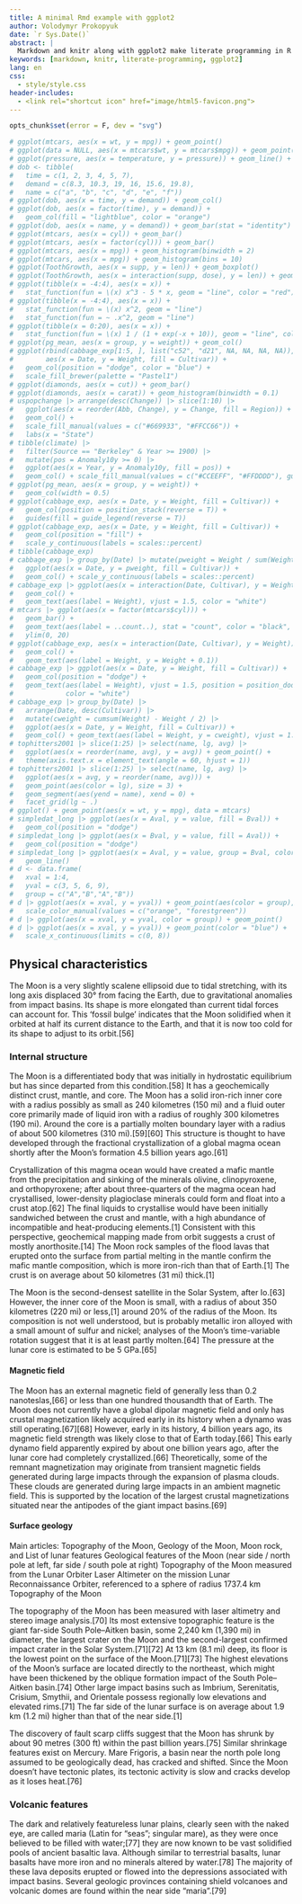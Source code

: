 ```yaml
---
title: A minimal Rmd example with ggplot2
author: Volodymyr Prokopyuk
date: `r Sys.Date()`
abstract: |
  Markdown and knitr along with ggplot2 make literate programming in R very convenient
keywords: [markdown, knitr, literate-programming, ggplot2]
lang: en
css:
  - style/style.css
header-includes:
  - <link rel="shortcut icon" href="image/html5-favicon.png">
---
```


```r
opts_chunk$set(error = F, dev = "svg")
```
<!--
```r
raw_export <- "year,product,export,percentage
2006,copper,4335009500,81
2006,others,1016726518,19
2007,copper,9005361914,86
2007,others,1523085299,14
2008,copper,6907056354,80
2008,others,1762684216,20
2009,copper,10529811075,81
2009,others,2464094241,19
2010,copper,14828284450,85
2010,others,2543015596,15
2011,copper,15291679086,82
2011,others,3447972354,18
2012,copper,14630686732,80
2012,others,3583968218,20
2013,copper,15244038840,79
2013,others,4051281128,21
2014,copper,14703374241,78
2014,others,4251484600,22
2015,copper,13155922363,78
2015,others,3667286912,22
"
export <- read_csv(raw_export)

# export <- export |>
#   mutate(product = factor(
#     product,
#     levels = c("copper", "others"),
#     labels = c("Copper", "Other goods")))

export |> mutate(product = factor(
  product,
  levels = c("copper", "others"),
  labels = c("Copper", "Other goods"))) -> export
```
-->

<!--
```r
ggplot(export, aes(x = year, y = export, color = product)) +
  geom_line(size = 1.5) + geom_point(size = 3) +
  scale_x_continuous(breaks = min(export$year):max(export$year)) +
  labs(title = "Exports to China, USD", subtitle = "Source: Observatory of economics") +
  labs(x = "Year", y = "USD") +
  theme(
    legend.title = element_blank(),
legend.position = "bottom",
    legend.direction = "horizontal") +
  scale_color_manual(values = c("#AA3939", "#7A9F35", "#226666"))
```
-->

<!--
```r
ggplot(export, aes(x = year, y = export, fill = product)) +
  geom_area(alpha = 0.7) +
  scale_x_continuous(breaks = min(export$year):max(export$year)) +
  labs(title = "Exports to China, USD", subtitle = "Source: Observatory of economics") +
  labs(x = "Year", y = "USD") +
  theme(
    legend.position = "bottom",
    legend.direction = "horizontal",
    legend.title = element_blank()) +
  scale_fill_manual(values = c("#E1B378","#5F9EA0"))
```
-->

```r
# ggplot(mtcars, aes(x = wt, y = mpg)) + geom_point()
# ggplot(data = NULL, aes(x = mtcars$wt, y = mtcars$mpg)) + geom_point()
# ggplot(pressure, aes(x = temperature, y = pressure)) + geom_line() + geom_point()
# dob <- tibble(
#   time = c(1, 2, 3, 4, 5, 7),
#   demand = c(8.3, 10.3, 19, 16, 15.6, 19.8),
#   name = c("a", "b", "c", "d", "e", "f"))
# ggplot(dob, aes(x = time, y = demand)) + geom_col()
# ggplot(dob, aes(x = factor(time), y = demand)) +
#   geom_col(fill = "lightblue", color = "orange")
# ggplot(dob, aes(x = name, y = demand)) + geom_bar(stat = "identity")
# ggplot(mtcars, aes(x = cyl)) + geom_bar()
# ggplot(mtcars, aes(x = factor(cyl))) + geom_bar()
# ggplot(mtcars, aes(x = mpg)) + geom_histogram(binwidth = 2)
# ggplot(mtcars, aes(x = mpg)) + geom_histogram(bins = 10)
# ggplot(ToothGrowth, aes(x = supp, y = len)) + geom_boxplot()
# ggplot(ToothGrowth, aes(x = interaction(supp, dose), y = len)) + geom_boxplot()
# ggplot(tibble(x = -4:4), aes(x = x)) +
#   stat_function(fun = \(x) x^3 - 5 * x, geom = "line", color = "red") +
# ggplot(tibble(x = -4:4), aes(x = x)) +
#   stat_function(fun = \(x) x^2, geom = "line")
#   stat_function(fun = ~ .x^2, geom = "line")
# ggplot(tibble(x = 0:20), aes(x = x)) +
#   stat_function(fun = \(x) 1 / (1 + exp(-x + 10)), geom = "line", color = "green")
# ggplot(pg_mean, aes(x = group, y = weight)) + geom_col()
# ggplot(rbind(cabbage_exp[1:5, ], list("c52", "d21", NA, NA, NA, NA)),
#        aes(x = Date, y = Weight, fill = Cultivar)) +
#   geom_col(position = "dodge", color = "blue") +
#   scale_fill_brewer(palette = "Pastel1")
# ggplot(diamonds, aes(x = cut)) + geom_bar()
# ggplot(diamonds, aes(x = carat)) + geom_histogram(binwidth = 0.1)
# uspopchange |> arrange(desc(Change)) |> slice(1:10) |>
#   ggplot(aes(x = reorder(Abb, Change), y = Change, fill = Region)) +
#   geom_col() +
#   scale_fill_manual(values = c("#669933", "#FFCC66")) +
#   labs(x = "State")
# tibble(climate) |>
#   filter(Source == "Berkeley" & Year >= 1900) |>
#   mutate(pos = Anomaly10y >= 0) |>
#   ggplot(aes(x = Year, y = Anomaly10y, fill = pos)) +
#   geom_col() + scale_fill_manual(values = c("#CCEEFF", "#FFDDDD"), guide = F)
# ggplot(pg_mean, aes(x = group, y = weight)) +
#   geom_col(width = 0.5)
# ggplot(cabbage_exp, aes(x = Date, y = Weight, fill = Cultivar)) +
#   geom_col(position = position_stack(reverse = T)) +
#   guides(fill = guide_legend(reverse = T))
# ggplot(cabbage_exp, aes(x = Date, y = Weight, fill = Cultivar)) +
#   geom_col(position = "fill") +
#   scale_y_continuous(labels = scales::percent)
# tibble(cabbage_exp)
# cabbage_exp |> group_by(Date) |> mutate(pweight = Weight / sum(Weight)) |>
#   ggplot(aes(x = Date, y = pweight, fill = Cultivar)) +
#   geom_col() + scale_y_continuous(labels = scales::percent)
# cabbage_exp |> ggplot(aes(x = interaction(Date, Cultivar), y = Weight)) +
#   geom_col() +
#   geom_text(aes(label = Weight), vjust = 1.5, color = "white")
# mtcars |> ggplot(aes(x = factor(mtcars$cyl))) +
#   geom_bar() +
#   geom_text(aes(label = ..count..), stat = "count", color = "black", vjust = -2.5) +
#   ylim(0, 20)
# ggplot(cabbage_exp, aes(x = interaction(Date, Cultivar), y = Weight)) +
#   geom_col() +
#   geom_text(aes(label = Weight, y = Weight + 0.1))
# cabbage_exp |> ggplot(aes(x = Date, y = Weight, fill = Cultivar)) +
#   geom_col(position = "dodge") +
#   geom_text(aes(label = Weight), vjust = 1.5, position = position_dodge(0.9),
#             color = "white")
# cabbage_exp |> group_by(Date) |>
#   arrange(Date, desc(Cultivar)) |>
#   mutate(cweight = cumsum(Weight) - Weight / 2) |>
#   ggplot(aes(x = Date, y = Weight, fill = Cultivar)) +
#   geom_col() + geom_text(aes(label = Weight, y = cweight), vjust = 1.5)
# tophitters2001 |> slice(1:25) |> select(name, lg, avg) |>
#   ggplot(aes(x = reorder(name, avg), y = avg)) + geom_point() +
#   theme(axis.text.x = element_text(angle = 60, hjust = 1))
# tophitters2001 |> slice(1:25) |> select(name, lg, avg) |>
#   ggplot(aes(x = avg, y = reorder(name, avg))) +
#   geom_point(aes(color = lg), size = 3) +
#   geom_segment(aes(yend = name), xend = 0) +
#   facet_grid(lg ~ .)
# ggplot() + geom_point(aes(x = wt, y = mpg), data = mtcars)
# simpledat_long |> ggplot(aes(x = Aval, y = value, fill = Bval)) +
#   geom_col(position = "dodge")
# simpledat_long |> ggplot(aes(x = Bval, y = value, fill = Aval)) +
#   geom_col(position = "dodge")
# simpledat_long |> ggplot(aes(x = Aval, y = value, group = Bval, color = Bval)) +
#   geom_line()
# d <- data.frame(
#   xval = 1:4,
#   yval = c(3, 5, 6, 9),
#   group = c("A","B","A","B"))
# d |> ggplot(aes(x = xval, y = yval)) + geom_point(aes(color = group), size = 3) +
#   scale_color_manual(values = c("orange", "forestgreen"))
# d |> ggplot(aes(x = xval, y = yval, color = group)) + geom_point()
# d |> ggplot(aes(x = xval, y = yval)) + geom_point(color = "blue") +
#   scale_x_continuous(limits = c(0, 8))
```

## Physical characteristics

The Moon is a very slightly scalene ellipsoid due to tidal stretching, with its long
axis displaced 30° from facing the Earth, due to gravitational anomalies from impact
basins. Its shape is more elongated than current tidal forces can account for. This
'fossil bulge' indicates that the Moon solidified when it orbited at half its current
distance to the Earth, and that it is now too cold for its shape to adjust to its
orbit.[56]

### Internal structure

The Moon is a differentiated body that was initially in hydrostatic equilibrium but has
since departed from this condition.[58] It has a geochemically distinct crust, mantle,
and core. The Moon has a solid iron-rich inner core with a radius possibly as small as
240 kilometres (150 mi) and a fluid outer core primarily made of liquid iron with a
radius of roughly 300 kilometres (190 mi). Around the core is a partially molten
boundary layer with a radius of about 500 kilometres (310 mi).[59][60] This structure is
thought to have developed through the fractional crystallization of a global magma ocean
shortly after the Moon's formation 4.5 billion years ago.[61]

Crystallization of this magma ocean would have created a mafic mantle from the
precipitation and sinking of the minerals olivine, clinopyroxene, and orthopyroxene;
after about three-quarters of the magma ocean had crystallised, lower-density
plagioclase minerals could form and float into a crust atop.[62] The final liquids to
crystallise would have been initially sandwiched between the crust and mantle, with a
high abundance of incompatible and heat-producing elements.[1] Consistent with this
perspective, geochemical mapping made from orbit suggests a crust of mostly
anorthosite.[14] The Moon rock samples of the flood lavas that erupted onto the surface
from partial melting in the mantle confirm the mafic mantle composition, which is more
iron-rich than that of Earth.[1] The crust is on average about 50 kilometres (31 mi)
thick.[1]

The Moon is the second-densest satellite in the Solar System, after Io.[63] However, the
inner core of the Moon is small, with a radius of about 350 kilometres (220 mi) or
less,[1] around 20% of the radius of the Moon. Its composition is not well understood,
but is probably metallic iron alloyed with a small amount of sulfur and nickel; analyses
of the Moon's time-variable rotation suggest that it is at least partly molten.[64] The
pressure at the lunar core is estimated to be 5 GPa.[65]

#### Magnetic field

The Moon has an external magnetic field of generally less than 0.2 nanoteslas,[66] or
less than one hundred thousandth that of Earth. The Moon does not currently have a
global dipolar magnetic field and only has crustal magnetization likely acquired early
in its history when a dynamo was still operating.[67][68] However, early in its history,
4 billion years ago, its magnetic field strength was likely close to that of Earth
today.[66] This early dynamo field apparently expired by about one billion years ago,
after the lunar core had completely crystallized.[66] Theoretically, some of the remnant
magnetization may originate from transient magnetic fields generated during large
impacts through the expansion of plasma clouds. These clouds are generated during large
impacts in an ambient magnetic field. This is supported by the location of the largest
crustal magnetizations situated near the antipodes of the giant impact basins.[69]

#### Surface geology

Main articles: Topography of the Moon, Geology of the Moon, Moon rock, and List of lunar
features Geological features of the Moon (near side / north pole at left, far side /
south pole at right) Topography of the Moon measured from the Lunar Orbiter Laser
Altimeter on the mission Lunar Reconnaissance Orbiter, referenced to a sphere of radius
1737.4 km Topography of the Moon

The topography of the Moon has been measured with laser altimetry and stereo image
analysis.[70] Its most extensive topographic feature is the giant far-side South
Pole–Aitken basin, some 2,240 km (1,390 mi) in diameter, the largest crater on the Moon
and the second-largest confirmed impact crater in the Solar System.[71][72] At 13 km
(8.1 mi) deep, its floor is the lowest point on the surface of the Moon.[71][73] The
highest elevations of the Moon's surface are located directly to the northeast, which
might have been thickened by the oblique formation impact of the South Pole–Aitken
basin.[74] Other large impact basins such as Imbrium, Serenitatis, Crisium, Smythii, and
Orientale possess regionally low elevations and elevated rims.[71] The far side of the
lunar surface is on average about 1.9 km (1.2 mi) higher than that of the near side.[1]

The discovery of fault scarp cliffs suggest that the Moon has shrunk by about 90 metres
(300 ft) within the past billion years.[75] Similar shrinkage features exist on
Mercury. Mare Frigoris, a basin near the north pole long assumed to be geologically
dead, has cracked and shifted. Since the Moon doesn't have tectonic plates, its tectonic
activity is slow and cracks develop as it loses heat.[76]

### Volcanic features

The dark and relatively featureless lunar plains, clearly seen with the naked eye, are
called maria (Latin for "seas"; singular mare), as they were once believed to be filled
with water;[77] they are now known to be vast solidified pools of ancient basaltic
lava. Although similar to terrestrial basalts, lunar basalts have more iron and no
minerals altered by water.[78] The majority of these lava deposits erupted or flowed
into the depressions associated with impact basins. Several geologic provinces
containing shield volcanoes and volcanic domes are found within the near side
"maria".[79]
